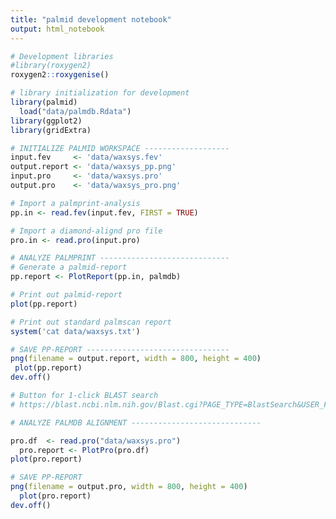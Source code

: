 ```yaml
---
title: "palmid development notebook"
output: html_notebook
---
```


```r
# Development libraries
#library(roxygen2)
roxygen2::roxygenise()
```

```r
# library initialization for development
library(palmid)
  load("data/palmdb.Rdata") 
library(ggplot2)
library(gridExtra)
```

```r
# INITIALIZE PALMID WORKSPACE -------------------
input.fev     <- 'data/waxsys.fev'
output.report <- 'data/waxsys_pp.png'
input.pro     <- 'data/waxsys.pro'
output.pro    <- 'data/waxsys_pro.png'

# Import a palmprint-analysis
pp.in <- read.fev(input.fev, FIRST = TRUE)

# Import a diamond-alignd pro file
pro.in <- read.pro(input.pro)
```

```r
# ANALYZE PALMPRINT -----------------------------
# Generate a palmid-report
pp.report <- PlotReport(pp.in, palmdb)

# Print out palmid-report
plot(pp.report)

# Print out standard palmscan report
system('cat data/waxsys.txt')

```

```r
# SAVE PP-REPORT --------------------------------
png(filename = output.report, width = 800, height = 400)
 plot(pp.report)
dev.off()
```


```r
# Button for 1-click BLAST search
# https://blast.ncbi.nlm.nih.gov/Blast.cgi?PAGE_TYPE=BlastSearch&USER_FORMAT_DEFAULTS=on&SET_SAVED_SEARCH=true&PAGE=Proteins&PROGRAM=blastp&QUERY=FQGDIAGWDTRVSEYELQNEQRICEERAESEDHRRKIRTIYECYRSPIIRVQDADGNLMWLHGRGQRMSGTIVTYAMNTITNAIIQQAVSKDLGNTYGRENRLISGDDCLV&JOB_TITLE=SRR9968562_waxsystermes_virus_microassembly&GAPCOSTS=11%201&DATABASE=nr&BLAST_PROGRAMS=blastp&MAX_NUM_SEQ=100&SHORT_QUERY_ADJUST=on&EXPECT=0.05&WORD_SIZE=6&MATRIX_NAME=BLOSUM62&COMPOSITION_BASED_STATISTICS=2&EQ_MENU=Enter%20organism%20name%20or%20id--completions%20will%20be%20suggested&PROG_DEFAULTS=on&SHOW_OVERVIEW=on&SHOW_LINKOUT=on&ALIGNMENT_VIEW=Pairwise&MASK_CHAR=2&MASK_COLOR=1&GET_SEQUENCE=on&NEW_VIEW=on&NUM_OVERVIEW=100&DESCRIPTIONS=100&ALIGNMENTS=100&FORMAT_OBJECT=Alignment&FORMAT_TYPE=HTML

```

```r
# ANALYZE PALMDB ALIGNMENT -----------------------------

pro.df  <- read.pro("data/waxsys.pro")
  pro.report <- PlotPro(pro.df)
plot(pro.report)

```
```r
# SAVE PP-REPORT 
png(filename = output.pro, width = 800, height = 400)
  plot(pro.report)
dev.off()
```